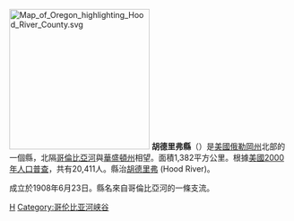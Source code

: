 [[File:Map_of_Oregon_highlighting_Hood_River_County.svg|250px]]
'''胡德里弗縣'''（{{lang-en|Hood River County}}）是[[美國|美國]][[俄勒岡州|俄勒岡州]]北部的一個縣，北隔[[哥倫比亞河|哥倫比亞河]]與[[華盛頓州|華盛頓州]]相望。面積1,382平方公里。根據[[美國2000年人口普查|美國2000年人口普查]]，共有20,411人。縣治[[胡德里弗|胡德里弗]] (Hood River)。

成立於1908年6月23日。縣名來自哥倫比亞河的一條支流。

{{Oregon-stub}}

[[Category:俄勒冈州行政区划|H]]
[[Category:哥伦比亚河峡谷|Category:哥伦比亚河峡谷]]